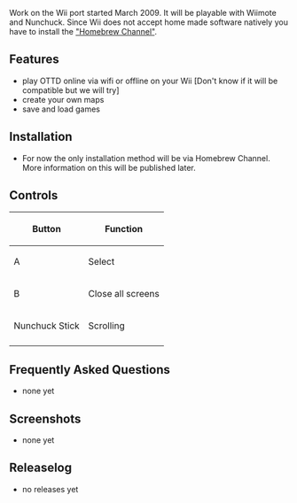 {{en/TOCright}}
Work on the Wii port started March 2009. It will be playable with Wiimote and Nunchuck. Since Wii does not accept home made software natively you have to install the [http://wii-homebrew.com "Homebrew Channel"]. 
== Features ==
* play OTTD online via wifi or offline on your Wii [Don't know if it will be compatible but we will try]
* create your own maps
* save and load games
== Installation ==
* For now the only installation method will be via Homebrew Channel. More information on this will be published later.

== Controls ==
{|
!Button!!Function
|-
|A||Select 
|-
|B||Close all screens
|-
|Nunchuck Stick||Scrolling 
|-
|}
== Frequently Asked Questions ==
* none yet
== Screenshots ==
* none yet
== Releaselog ==
* no releases yet